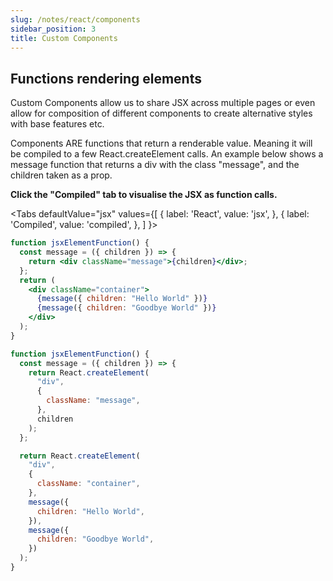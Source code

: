 ```yaml
---
slug: /notes/react/components
sidebar_position: 3
title: Custom Components
---
```



## Functions rendering elements

Custom Components allow us to share JSX across multiple pages or even allow for composition of different components to create alternative styles with base features etc.

Components ARE functions that return a renderable value. Meaning it will be compiled to a few React.createElement calls. An example below shows a message function that returns a div with the class "message", and the children taken as a prop.

**Click the "Compiled" tab to visualise the JSX as function calls.**

<Tabs
  defaultValue="jsx"
  values={[
    { label: 'React', value: 'jsx', },
    { label: 'Compiled', value: 'compiled', },
  ]
}>
<TabItem value="jsx">

```jsx live
function jsxElementFunction() {
  const message = ({ children }) => {
    return <div className="message">{children}</div>;
  };
  return (
    <div className="container">
      {message({ children: "Hello World" })}
      {message({ children: "Goodbye World" })}
    </div>
  );
}
```

</TabItem>
<TabItem value="compiled">

```javascript live
function jsxElementFunction() {
  const message = ({ children }) => {
    return React.createElement(
      "div",
      {
        className: "message",
      },
      children
    );
  };

  return React.createElement(
    "div",
    {
      className: "container",
    },
    message({
      children: "Hello World",
    }),
    message({
      children: "Goodbye World",
    })
  );
}
```

</TabItem>
</Tabs>
